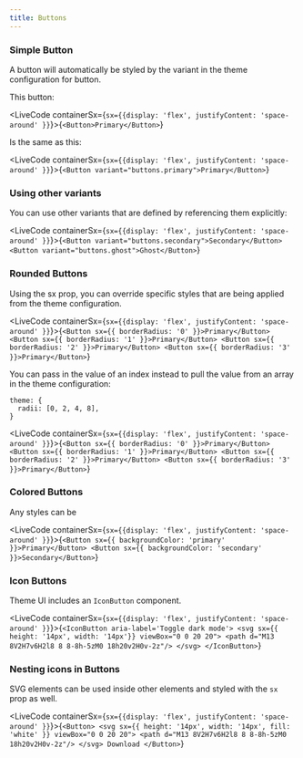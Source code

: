 ```yaml
---
title: Buttons
---
```



### Simple Button

A button will automatically be styled by the variant in the theme configuration for button.

This button: 

<LiveCode containerSx={`sx={{display: 'flex', justifyContent: 'space-around' }}`}>{`<Button>Primary</Button>`}</LiveCode>

Is the same as this:

<LiveCode containerSx={`sx={{display: 'flex', justifyContent: 'space-around' }}`}>{`<Button variant="buttons.primary">Primary</Button>`}</LiveCode>

### Using other variants

You can use other variants that are defined by referencing them explicitly:

<LiveCode containerSx={`sx={{display: 'flex', justifyContent: 'space-around' }}`}>{`<Button variant="buttons.secondary">Secondary</Button>
<Button variant="buttons.ghost">Ghost</Button>`}</LiveCode>

### Rounded Buttons

Using the sx prop, you can override specific styles that are being applied from the theme configuration.

<LiveCode containerSx={`sx={{display: 'flex', justifyContent: 'space-around' }}`}>{`<Button sx={{ borderRadius: '0' }}>Primary</Button>
<Button sx={{ borderRadius: '1' }}>Primary</Button>
<Button sx={{ borderRadius: '2' }}>Primary</Button>
<Button sx={{ borderRadius: '3' }}>Primary</Button>`}</LiveCode>

You can pass in the value of an index instead to pull the value from an array in the theme configuration:

```
theme: {
  radii: [0, 2, 4, 8],
}
```

<LiveCode containerSx={`sx={{display: 'flex', justifyContent: 'space-around' }}`}>{`<Button sx={{ borderRadius: '0' }}>Primary</Button>
<Button sx={{ borderRadius: '1' }}>Primary</Button>
<Button sx={{ borderRadius: '2' }}>Primary</Button>
<Button sx={{ borderRadius: '3' }}>Primary</Button>`}</LiveCode>

### Colored Buttons

Any styles can be 

<LiveCode containerSx={`sx={{display: 'flex', justifyContent: 'space-around' }}`}>{`<Button sx={{ backgroundColor: 'primary' }}>Primary</Button>
<Button sx={{ backgroundColor: 'secondary' }}>Secondary</Button>`}</LiveCode>

### Icon Buttons

Theme UI includes an `IconButton` component.

<LiveCode containerSx={`sx={{display: 'flex', justifyContent: 'space-around' }}`}>{`<IconButton
  aria-label='Toggle dark mode'>
  <svg sx={{ height: '14px', width: '14px'}} viewBox="0 0 20 20">
    <path d="M13 8V2H7v6H2l8 8 8-8h-5zM0 18h20v2H0v-2z"/>
  </svg>
</IconButton>`}</LiveCode>

### Nesting icons in Buttons

SVG elements can be used inside other elements and styled with the `sx` prop as well.

<LiveCode containerSx={`sx={{display: 'flex', justifyContent: 'space-around' }}`}>{`<Button>
  <svg sx={{ height: '14px', width: '14px', fill: 'white' }} viewBox="0 0 20 20">
    <path d="M13 8V2H7v6H2l8 8 8-8h-5zM0 18h20v2H0v-2z"/>
  </svg>
  Download
</Button>`}</LiveCode>



